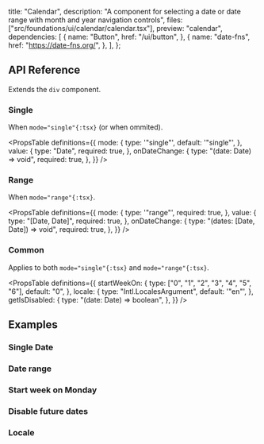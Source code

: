   title: "Calendar",
  description:
    "A component for selecting a date or date range with month and year navigation controls",
  files: ["src/foundations/ui/calendar/calendar.tsx"],
  preview: "calendar",
  dependencies: [
    {
      name: "Button",
      href: "/ui/button",
    },
    {
      name: "date-fns",
      href: "https://date-fns.org/",
    },
  ],
};

## API Reference

Extends the `div` component.

### Single

When `mode="single"{:tsx}` (or when ommited).

<PropsTable
  definitions={{
    mode: {
      type: '"single"',
      default: '"single"',
    },
    value: {
      type: "Date",
      required: true,
    },
    onDateChange: {
      type: "(date: Date) => void",
      required: true,
    },
  }}
/>

### Range

When `mode="range"{:tsx}`.

<PropsTable
  definitions={{
    mode: {
      type: '"range"',
      required: true,
    },
    value: {
      type: "[Date, Date]",
      required: true,
    },
    onDateChange: {
      type: "(dates: [Date, Date]) => void",
      required: true,
    },
  }}
/>

### Common

Applies to both `mode="single"{:tsx}` and `mode="range"{:tsx}`.

<PropsTable
  definitions={{
    startWeekOn: {
      type: ["0", "1", "2", "3", "4", "5", "6"],
      default: "0",
    },
    locale: {
      type: "Intl.LocalesArgument",
      default: '"en"',
    },
    getIsDisabled: {
      type: "(date: Date) => boolean",
    },
  }}
/>

## Examples

### Single Date

<Preview slug="calendar" />

### Date range

<Preview slug="calendar-range" />

### Start week on Monday

<Preview slug="calendar-start-day" />

### Disable future dates

<Preview slug="calendar-disable-future" />

### Locale

<Preview slug="calendar-locale" />
